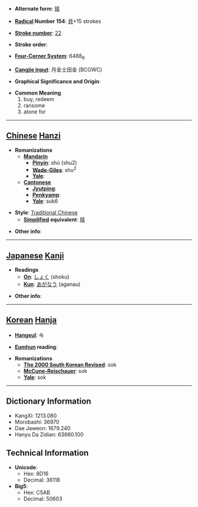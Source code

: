 * '''Alternate form''': [[赎]]

* '''[[Wiktionary:Chinese radical index| Radical]] Number 154''': [[Wiktionary:Chinese radical index 貝|貝]]+15 strokes

* '''[[Wiktionary:Chinese total strokes index|Stroke number]]''': [[Wiktionary:Chinese total strokes index 22|22]]

* '''Stroke order''': 

* '''[[Wiktionary:Chinese four corner index|Four-Corner System]]''': 6488<sub>6</sub>

* '''[[Wiktionary:Chinese Cangjie index|Cangjie input]]''': 月金土田金 (BCGWC)

* '''Graphical Significance and Origin''': 

* '''Common Meaning'''
*#buy, redeem
*# ransome
*# atone for


----

== [[Chinese]] [[Hanzi]] ==

* '''Romanizations'''
** '''[[Mandarin]]'''
*** '''[[Pinyin]]''': shú (shu2)
*** '''[[Wade-Giles]]''': shu<sup>2</sup>
*** '''[[Yale]]''': 
** '''[[Cantonese]]'''
*** '''[[Jyutping]]''':
*** '''[[Penkyamp]]''': 
*** '''[[Yale]]''': suk6

* '''Style''': [[Traditional Chinese]] 
** '''[[Simplified Chinese|Simplified]] equivalent''': [[赎]]

* '''Other info''': 

----

== [[Japanese]] [[Kanji]] ==

* '''Readings'''
** '''[[On]]''': [[しょく]] (shoku)
** '''[[Kun]]''': [[あがなう]] (aganau)

* '''Other info''':  

----

== [[Korean]] [[Hanja]] ==

* '''[[Hangeul]]''': 속

* '''[[Eumhun]] reading''': 

* '''Romanizations'''
** '''[[The 2000 South Korean Revised Romanization|The 2000 South Korean Revised]]''': sok
** '''[[McCune-Reischauer]]''': sok
** '''[[Yale]]''': sok

----

== Dictionary Information ==

* KangXi: 1213.080
* Morobashi: 36970
* Dae Jaweon: 1679.240
* Hanyu Da Zidian: 63660.100

== Technical Information ==

* '''Unicode''':
** Hex: 8D16
** Decimal: 36118
* '''Big5''':
** Hex: C5AB
** Decimal: 50603